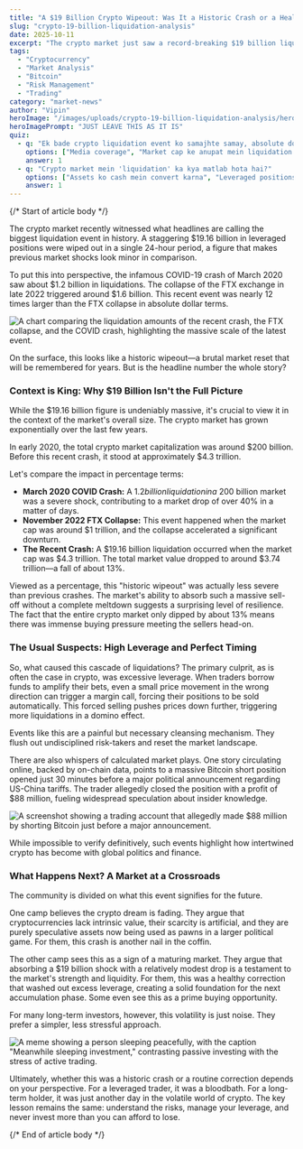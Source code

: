 ```yaml
---
title: "A $19 Billion Crypto Wipeout: Was It a Historic Crash or a Healthy Correction?"
slug: "crypto-19-billion-liquidation-analysis"
date: 2025-10-11
excerpt: "The crypto market just saw a record-breaking $19 billion liquidation event, dwarfing previous crashes. But a closer look at the data reveals a more nuanced story about market maturity, leverage, and the difference between headline numbers and real impact."
tags:
  - "Cryptocurrency"
  - "Market Analysis"
  - "Bitcoin"
  - "Risk Management"
  - "Trading"
category: "market-news"
author: "Vipin"
heroImage: "/images/uploads/crypto-19-billion-liquidation-analysis/hero-image.jpg"
heroImagePrompt: "JUST LEAVE THIS AS IT IS"
quiz:
  - q: "Ek bade crypto liquidation event ko samajhte samay, absolute dollar amount se zyada important kya ho sakta hai?"
    options: ["Media coverage", "Market cap ke anupat mein liquidation ka percentage", "Social media par panic"]
    answer: 1
  - q: "Crypto market mein 'liquidation' ka kya matlab hota hai?"
    options: ["Assets ko cash mein convert karna", "Leveraged positions ka jabran band hona", "Ek naya coin launch karna"]
    answer: 1
---
```


{/*  Start of article body  */}

The crypto market recently witnessed what headlines are calling the biggest liquidation event in history. A staggering $19.16 billion in leveraged positions were wiped out in a single 24-hour period, a figure that makes previous market shocks look minor in comparison.

To put this into perspective, the infamous COVID-19 crash of March 2020 saw about $1.2 billion in liquidations. The collapse of the FTX exchange in late 2022 triggered around $1.6 billion. This recent event was nearly 12 times larger than the FTX collapse in absolute dollar terms.

![A chart comparing the liquidation amounts of the recent crash, the FTX collapse, and the COVID crash, highlighting the massive scale of the latest event.](/images/uploads/crypto-19-billion-liquidation-analysis/liquidation-comparison-chart.png)

On the surface, this looks like a historic wipeout—a brutal market reset that will be remembered for years. But is the headline number the whole story?

### Context is King: Why $19 Billion Isn't the Full Picture

While the $19.16 billion figure is undeniably massive, it's crucial to view it in the context of the market's overall size. The crypto market has grown exponentially over the last few years.

In early 2020, the total crypto market capitalization was around $200 billion. Before this recent crash, it stood at approximately $4.3 trillion.

Let's compare the impact in percentage terms:
*   **March 2020 COVID Crash:** A $1.2 billion liquidation in a ~$200 billion market was a severe shock, contributing to a market drop of over 40% in a matter of days.
*   **November 2022 FTX Collapse:** This event happened when the market cap was around $1 trillion, and the collapse accelerated a significant downturn.
*   **The Recent Crash:** A $19.16 billion liquidation occurred when the market cap was $4.3 trillion. The total market value dropped to around $3.74 trillion—a fall of about 13%.

Viewed as a percentage, this "historic wipeout" was actually less severe than previous crashes. The market's ability to absorb such a massive sell-off without a complete meltdown suggests a surprising level of resilience. The fact that the entire crypto market only dipped by about 13% means there was immense buying pressure meeting the sellers head-on.

### The Usual Suspects: High Leverage and Perfect Timing

So, what caused this cascade of liquidations? The primary culprit, as is often the case in crypto, was excessive leverage. When traders borrow funds to amplify their bets, even a small price movement in the wrong direction can trigger a margin call, forcing their positions to be sold automatically. This forced selling pushes prices down further, triggering more liquidations in a domino effect.

Events like this are a painful but necessary cleansing mechanism. They flush out undisciplined risk-takers and reset the market landscape.

There are also whispers of calculated market plays. One story circulating online, backed by on-chain data, points to a massive Bitcoin short position opened just 30 minutes before a major political announcement regarding US-China tariffs. The trader allegedly closed the position with a profit of $88 million, fueling widespread speculation about insider knowledge.

![A screenshot showing a trading account that allegedly made $88 million by shorting Bitcoin just before a major announcement.](/images/uploads/crypto-19-billion-liquidation-analysis/profitable-short-trade.png)

While impossible to verify definitively, such events highlight how intertwined crypto has become with global politics and finance.

### What Happens Next? A Market at a Crossroads

The community is divided on what this event signifies for the future.

One camp believes the crypto dream is fading. They argue that cryptocurrencies lack intrinsic value, their scarcity is artificial, and they are purely speculative assets now being used as pawns in a larger political game. For them, this crash is another nail in the coffin.

The other camp sees this as a sign of a maturing market. They argue that absorbing a $19 billion shock with a relatively modest drop is a testament to the market's strength and liquidity. For them, this was a healthy correction that washed out excess leverage, creating a solid foundation for the next accumulation phase. Some even see this as a prime buying opportunity.

For many long-term investors, however, this volatility is just noise. They prefer a simpler, less stressful approach.

![A meme showing a person sleeping peacefully, with the caption "Meanwhile sleeping investment," contrasting passive investing with the stress of active trading.](/images/uploads/crypto-19-billion-liquidation-analysis/sleeping-investment-meme.jpg)

Ultimately, whether this was a historic crash or a routine correction depends on your perspective. For a leveraged trader, it was a bloodbath. For a long-term holder, it was just another day in the volatile world of crypto. The key lesson remains the same: understand the risks, manage your leverage, and never invest more than you can afford to lose.

{/*  End of article body  */}